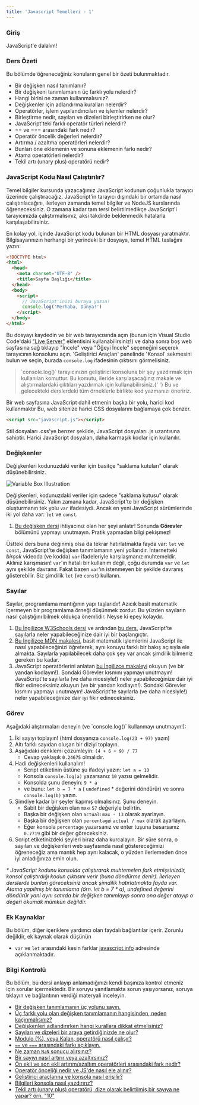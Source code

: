 ```yaml
---
title: 'Javascript Temelleri - 1'
---
```


### Giriş

JavaScript'e dalalım!

### Ders Özeti

Bu bölümde öğreneceğiniz konuların genel bir özeti bulunmaktadır.

- Bir değişken nasıl tanımlanır?
- Bir değişkeni tanımlamanın üç farklı yolu nelerdir?
- Hangi birini ne zaman kullanmalısınız?
- Değişkenler için adlandırma kuralları nelerdir?
- Operatörler, işlem yapılandırıcıları ve işlemler nelerdir?
- Birleştirme nedir, sayıları ve dizeleri birleştirirken ne olur?
- JavaScript'teki farklı operatör türleri nelerdir?
- == ve === arasındaki fark nedir?
- Operatör öncelik değerleri nelerdir?
- Artırma / azaltma operatörleri nelerdir?
- Bunları öne eklemenin ve sonuna eklemenin farkı nedir?
- Atama operatörleri nelerdir?
- Tekil artı (unary plus) operatörü nedir?

### JavaScript Kodu Nasıl Çalıştırılır?

Temel bilgiler kursunda yazacağımız JavaScript kodunun çoğunlukla tarayıcı üzerinde çalıştıracağız. JavaScript'in tarayıcı dışındaki bir ortamda nasıl çalıştırılacağını, ilerleyen zamanda temel bilgiler ve NodeJS kurslarında öğreneceksiniz. O zamana kadar tam tersi belirtilmedikçe JavaScript'i tarayıcınızda çalıştırmalısınız, aksi takdirde beklenmedik hatalarla karşılaşabilirsiniz.

En kolay yol, içinde JavaScript kodu bulunan bir HTML dosyası yaratmaktır. Bilgisayarınızın herhangi bir yerindeki bir dosyaya, temel HTML taslağını yazın:

```html
<!DOCTYPE html>
<html>
  <head>
    <meta charset="UTF-8" />
    <title>Sayfa Başlığı</title>
  </head>
  <body>
    <script>
      // JavaScript'inizi buraya yazın!
      console.log('Merhaba, Dünya!')
    </script>
  </body>
</html>
```

Bu dosyayı kaydedin ve bir web tarayıcısında açın (bunun için Visual Studio Code'daki ["Live Server"](https://marketplace.visualstudio.com/items?itemName=ritwickdey.LiveServer) eklentisini kullanabilirsiniz!) ve daha sonra <span id="access-devTools-console">boş web sayfasına sağ tıklayıp "İncele" veya "Öğeyi İncele" seçeneğini seçerek tarayıcının konsolunu açın. 'Geliştirici Araçları' panelinde 'Konsol' sekmesini bulun ve seçin</span>, burada `console.log` ifadesinin çıktısını görmelisiniz.

> <span id="console-log">
>   `console.log()` tarayıcınızın geliştirici konsoluna bir şey yazdırmak için
>   kullanılan komuttur. Bu komutu, ileride karşılaşacağınız makale ve
>   alıştırmalardaki çıktıları yazdırmak için kullanabilirsiniz.{' '}
> </span> Bu ve gelecekteki derslerdeki tüm örneklerle birlikte kod yazmanızı öneririz.

Bir web sayfasına JavaScript dahil etmenin başka bir yolu, harici kod kullanmaktır Bu, web sitenize harici CSS dosyalarını bağlamaya çok benzer.

```html
<script src="javascript.js"></script>
```

Stil dosyaları .css'ye benzer şekilde, JavaScript dosyaları .js uzantısına sahiptir. Harici JavaScript dosyaları, daha karmaşık kodlar için kullanılır.

### Değişkenler

Değişkenleri kodunuzdaki veriler için basitçe "saklama kutuları" olarak düşünebilirsiniz.

![Variable Box Illustration](https://cdn.statically.io/gh/TheOdinProject/curriculum/d39eaf2ca95e80705f703bb218216c10508f5047/foundations/javascript_basics/fundamentals-1/imgs/00.png)

Değişkenleri, kodunuzdaki veriler için sadece "saklama kutusu" olarak düşünebilirsiniz. <span id="variable-declaration">Yakın zamana kadar, JavaScript'te bir değişken oluşturmanın tek yolu `var` ifadesiydi. Ancak en yeni JavaScript sürümlerinde iki yol daha var: `let` ve `const`.</span>

1. [Bu değişken dersi](http://javascript.info/variables) ihtiyacınız olan her şeyi anlatır! Sonunda **Görevler** bölümünü yapmayı unutmayın. Pratik yapmadan bilgi pekişmez!

Üstteki ders buna değinmiş olsa da tekrar hatırlatmakta fayda var: `let` ve `const`, JavaScript'te değişken tanımlamanın yeni yollarıdır. <span id="avoid-var"> İnternetteki _birçok_ videoda (ve kodda) `var` ifadeleriyle karşılaşmanız muhtemeldir. Aklınız karışmasın! `var`'ın hatalı bir kullanım değil, çoğu durumda `var` ve `let` aynı şekilde davranır. Fakat bazen `var`'ın istenmeyen bir şekilde davranış gösterebilir. Siz şimdilik `let` (ve `const`) kullanın.</span>

### Sayılar

Sayılar, programlama mantığının yapı taşlarıdır! Azıcık basit matematik içermeyen bir programlama örneği düşünmek zordur. Bu yüzden sayıların nasıl çalıştığını bilmek oldukça önemlidir. Neyse ki epey kolaydır.

1. [Bu İngilizce W3Schools dersi](https://www.w3schools.com/js/js_arithmetic.asp) ve ardından [bu ders](https://www.w3schools.com/js/js_numbers.asp), JavaScript'te sayılarla neler yapabileceğinize dair iyi bir başlangıçtır.
2. [Bu İngilizce MDN makalesi](https://developer.mozilla.org/en-US/docs/Learn/JavaScript/First_steps/Math), basit matematik işlemlerini JavaScript ile nasıl yapabileceğinizi öğreterek, aynı konuyu farklı bir bakış açısıyla ele almakta. Sayılarla yapılabilecek daha çok şey var ancak şimdilik bilmeniz gereken bu kadar.
3. JavaScript operatörlerini anlatan [bu İngilizce makaleyi](http://javascript.info/operators) okuyun (ve bir yandan kodlayın!). Sondaki Görevler kısmını yapmayı unutmayın! JavaScript'te sayılarla (ve daha nicesiyle!) neler yapabileceğinize dair iyi fikir edineceksiniz.okuyun (ve bir yandan kodlayın!). Sondaki Görevler kısmını yapmayı unutmayın! JavaScript'te sayılarla (ve daha nicesiyle!) neler yapabileceğinize dair iyi fikir edineceksiniz.

### Görev

<div class="lesson-content__panel" markdown="1">
Aşağıdaki alıştırmaları deneyin (ve `console.log()` kullanmayı unutmayın!):

1. İki sayıyı toplayın! (html dosyanıza `console.log(23 + 97)` yazın)
2. Altı farklı sayıdan oluşan bir diziyi toplayın.
3. Aşağıdaki denklemi çözümleyin: `(4 + 6 + 9) / 77`
   - Cevap yaklaşık `0.24675` olmalıdır.
4. Hadi değişkenleri kullanalım!
   - Script etiketinin üstüne şu ifadeyi yazın: `let a = 10`
   - Konsola `console.log(a)` yazarsanız `10` yazısı gelmelidir.
   - Konsolda şunu deneyin: `9 * a`
   - ve bunu: `let b = 7 * a` ( `undefined` \* değerini döndürür) ve sonra `console.log(b)` yazın.
5. Şimdiye kadar bir şeyler kapmış olmalısınız. Şunu deneyin.
   - Sabit bir değişken olan `max`ı `57` değeriyle belirtin.
   - Başka bir değişken olan `actual`ı `max - 13` olarak ayarlayın.
   - Başka bir değişken olan `percentage`i `actual / max` olarak ayarlayın.
   - Eğer konsola `percentage` yazarsanız ve enter tuşuna basarsanız `0.7719` gibi bir değer göreceksiniz.
6. Script etiketinizdeki şeyleri biraz daha kurcalayın. Bir süre sonra, o sayıları ve değişkenleri web sayfasında nasıl göstereceğimizi öğreneceğiz ama mantık hep aynı kalacak, o yüzden ilerlemeden önce iyi anladığınıza emin olun.

_* JavaScript kodunu konsolda çalıştırarak muhtemelen fark etmişsinizdir, konsol çalıştırdığı kodun çıktısını verir (buna döndürme denir). İlerleyen derslerde bunları göreceksiniz ancak şimdilik hatırlatmakta fayda var. Atama yapılmış bir tanımlama (örn. let b = 7 * a), undefined değerini döndürür yani aynı satırda bir değişken tanımlayıp sonra ona değer atayıp o değeri okumak mümkün değildir._

</div>

### Ek Kaynaklar

Bu bölüm, diğer içeriklere yardımcı olan faydalı bağlantılar içerir. Zorunlu değildir, ek kaynak olarak düşünün

- `var` ve `let` arasındaki kesin farklar [javascript.info](https://javascript.info/var) adresinde açıklanmaktadır.

### Bilgi Kontrolü

Bu bölüm, bu dersi anlayıp anlamadığınızı kendi başınıza kontrol etmeniz için sorular içermektedir. Bir soruyu yanıtlamakta sorun yaşıyorsanız, soruya tıklayın ve bağlantının verdiği materyali inceleyin.

- [Bir değişken tanımlamanın üç yolunu sayın.](#variable-declaration)
- [Üç farklı yolu olan değişken tanımlamanın hangisinden, neden kaçınmalısınız?](#avoid-var)
- [Değişkenleri adlandırırken hangi kurallara dikkat etmelisiniz?](https://javascript.info/variables#variable-naming)
- [Sayıları ve dizeleri bir araya getirdiğinizde ne olur?](https://javascript.info/operators#string-concatenation-with-binary)
- [Modulo (%), veya Kalan, operatörü nasıl çalışır?](https://javascript.info/operators#remainder)
- [`==` ve `===` arasındaki farkı açıklayın.](https://www.w3schools.com/js/js_numbers.asp)
- [Ne zaman `NaN` sonucu alırsınız?](https://www.w3schools.com/js/js_numbers.asp)
- [Bir sayıyı nasıl artırır veya azaltırsınız?](https://javascript.info/operators#increment-decrement)
- [Ön ekli ve son ekli artırım/azaltım operatörleri arasındaki fark nedir?](https://javascript.info/operators#increment-decrement)
- [Operatör önceliği nedir ve JS'de nasıl ele alınır?](https://javascript.info/operators#operator-precedence)
- [Geliştirici araçlarına ve konsola nasıl erişilir?](#access-devTools-console)
- [Bilgileri konsola nasıl yazdırırız?](#console-log)
- [Tekil artı (unary plus) operatörü, dize olarak belirtilmiş bir sayıya ne yapar? örn. "10"](https://javascript.info/operators#numeric-conversion-unary)
